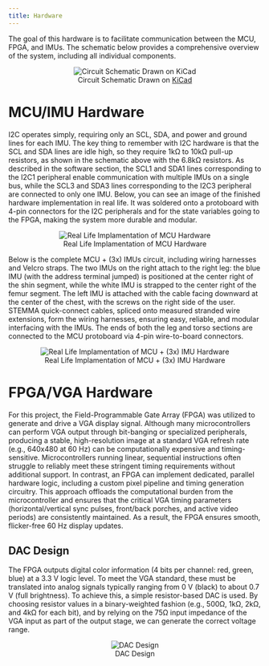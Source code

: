 ```yaml
---
title: Hardware
---
```

The goal of this hardware is to facilitate communication between the MCU, FPGA, and IMUs. The schematic below provides a comprehensive overview of the system, including all individual components.

<div style="text-align: center;">
![Circuit Schematic Drawn on [KiCad](https://www.kicad.org/)](images/circuit_schematic.jpeg)
</div>

# MCU/IMU Hardware
I2C operates simply, requiring only an SCL, SDA, and power and ground lines for each IMU. The key thing to remember with I2C hardware is that the SCL and SDA lines are idle high, so they require 1kΩ to 10kΩ pull-up resistors, as shown in the schematic above with the 6.8kΩ resistors. As described in the software section, the SCL1 and SDA1 lines corresponding to the I2C1 peripheral enable communication with multiple IMUs on a single bus, while the SCL3 and SDA3 lines corresponding to the I2C3 peripheral are connected to only one IMU. Below, you can see an image of the finished hardware implementation in real life. It was soldered onto a protoboard with 4-pin connectors for the I2C peripherals and for the state variables going to the FPGA, making the system more durable and modular.

<div style="text-align: center;">   
![Real Life Implamentation of MCU Hardware](images/mcu_real.jpeg)
</div>

Below is the complete MCU + (3x) IMUs circuit, including wiring harnesses and Velcro straps. The two IMUs on the right attach to the right leg: the blue IMU (with the address terminal jumped) is positioned at the center right of the shin segment, while the white IMU is strapped to the center right of the femur segment. The left IMU is attached with the cable facing downward at the center of the chest, with the screws on the right side of the user. STEMMA quick-connect cables, spliced onto measured stranded wire extensions, form the wiring harnesses, ensuring easy, reliable, and modular interfacing with the IMUs. The ends of both the leg and torso sections are connected to the MCU protoboard via 4-pin wire-to-board connectors.

<div style="text-align: center;">
![Real Life Implamentation of MCU + (3x) IMU Hardware](images/full_mcu_imu.jpeg)
</div>

# FPGA/VGA Hardware

For this project, the Field-Programmable Gate Array (FPGA) was utilized to generate and drive a VGA display signal. 
Although many microcontrollers can perform VGA output through bit-banging or specialized peripherals, producing a 
stable, high-resolution image at a standard VGA refresh rate (e.g., 640x480 at 60 Hz) can be computationally 
expensive and timing-sensitive. Microcontrollers running linear, sequential instructions often struggle to reliably 
meet these stringent timing requirements without additional support. In contrast, an FPGA can implement dedicated, 
parallel hardware logic, including a custom pixel pipeline and timing generation circuitry. This approach offloads 
the computational burden from the microcontroller and ensures that the critical VGA timing parameters 
(horizontal/vertical sync pulses, front/back porches, and active video periods) are consistently maintained. 
As a result, the FPGA ensures smooth, flicker-free 60 Hz display updates.

## DAC Design
The FPGA outputs digital color information (4 bits per channel: red, green, blue) at a 3.3 V logic level. 
To meet the VGA standard, these must be translated into analog signals typically ranging from 0 V (black) to 
about 0.7 V (full brightness). To achieve this, a simple resistor-based DAC is used. By choosing resistor values 
in a binary-weighted fashion (e.g., 500Ω, 1kΩ, 2kΩ, and 4kΩ for each bit), and by relying on the 75Ω input 
impedance of the VGA input as part of the output stage, we can generate the correct voltage range.

<div style="text-align: center;">
![DAC Design](images/dac_design.png)
</div>

